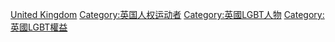 [[Category:各國LGBT權利運動者|United Kingdom]]
[[Category:英国人权运动者|Category:英国人权运动者]]
[[Category:英國LGBT人物|Category:英國LGBT人物]]
[[Category:英國LGBT權益|Category:英國LGBT權益]]